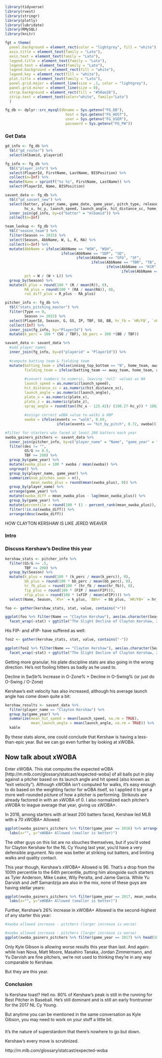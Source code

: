 
```r


library(tidyverse)
library(rvest)
library(stringr)
library(plotly)
library(lubridate)
library(RMySQL)
library(knitr)

fgt = theme(
  panel.background = element_rect(color = "lightgrey", fill = "white"),
  axis.title = element_text(family = "Lato"),
  axis.text = element_text(family = "Lato"),
  legend.title = element_text(family = "Lato"),
  legend.text = element_text(family = "Lato"),
  legend.background = element_rect(fill = "white"),
  legend.key = element_rect(fill = "white"),
  plot.title = element_text(family = "Lato"),
  panel.grid.major = element_line(size = .1, color = "lightgrey"),
  panel.grid.minor = element_line(size = 0),
  strip.background = element_rect(fill = "#50ae26"),
  strip.text = element_text(color="white", family="Lato")
  )

fg_db <- dplyr::src_mysql(dbname = Sys.getenv("FG_DB"), 
                            host = Sys.getenv("FG_HOST"), 
                            user = Sys.getenv("FG_USER"),
                            password = Sys.getenv("FG_PW"))
```


### Get Data

```r

gd_info <- fg_db %>%
  tbl("gd_roster") %>%
  select(mlbamid, playerid)

fg_info <- fg_db %>%
  tbl("player_info") %>%
  select(PlayerId, FirstName, LastName, BISPosition) %>%
  collect(n=Inf) %>%
  mutate(Name = sprintf("%s %s", FirstName, LastName)) %>%
  select(PlayerId, Name, BISPosition)

savant_data <- fg_db %>%
  tbl("gd_savant_new") %>%
  select(batter, player_name, game_date, game_year, pitch_type, release_speed, events, description, des, plate_x, plate_z, 
         hc_x, hc_y, launch_speed, launch_angle, hit_distance_sc, home_team, away_team, inning_top_bottom, xwoba) %>%
  inner_join(gd_info, by=c("batter" = "mlbamid")) %>%
  collect(n=Inf)

team_lookup <- fg_db %>%
  tbl("season_team") %>%
  filter(Season >= 2015) %>%
  select(Season, AbbName, W, L, R, RA) %>%
  collect(n=Inf) %>%
  mutate(AbbName = ifelse(AbbName == "WSN", "WSH",
                          ifelse(AbbName == "SDP", "SD",
                                 ifelse(AbbName == "SFG", "SF",
                                        ifelse(AbbName == "TBR", "TB",
                                               ifelse(AbbName == "KCR", "KC",
                                                      ifelse(AbbName == "CHW", "CWS", AbbName)))))),
         pct = W / (W + L)) %>%
  group_by(Season) %>%
  mutate(R_plus = round(100 * (R / mean(R)), 0),
         RA_plus = round(100 * (RA / mean(RA)), 0),
         run_diff_plus = R_plus - RA_plus)

pitcher_info <- fg_db %>%
  tbl("stats_pitching_master") %>%
  filter(Type == 0,
         Season >= 2015) %>%
  select(PlayerId, Season, G, GS, IP, TBF, SO, BB, hr_fb = `HR/FB`, `xFIP`, `FIP`) %>%
  collect(Inf) %>%
  inner_join(fg_info, by="PlayerId") %>%
  mutate(k_perc = 100 * (SO / TBF), bb_perc = 100 *(BB / TBF))


```


```r
savant_data <- savant_data %>%
  #add player names
  inner_join(fg_info, by=c("playerid" = "PlayerId")) %>%
  
  #compute batting team & fielding team
  mutate(batting_team = ifelse(inning_top_bottom == "N", home_team, away_team),
         fielding_team = ifelse(batting_team == away_team, home_team, away_team),
         
         #convert numbers to numeric, leaving 'null' values as NA
         launch_speed = as.numeric(launch_speed),
         hit_distance_sc = as.numeric(hit_distance_sc),
         launch_angle = as.numeric(launch_angle),
         plate_x = as.numeric(plate_x),
         plate_z = as.numeric(plate_z),
         spray_angle = round(tan((hc_x - 125.42)/ (198.27-hc_y)) * 180/pi*.75, 1),
         
         #assign correct wOBA value to walks & HBP
         xwoba = ifelse(events == "walk", 0.69,
                        ifelse(events == "hit_by_pitch", 0.72, xwoba)))

```


```r
#filter for starters who faced at least 200 batters each year
xwoba_gainers_pitchers <- savant_data %>%
  inner_join(pitcher_info, by=c("player_name" = "Name", "game_year" = "Season")) %>%
  filter(des != "",
         GS/G >= 0.5,
         TBF >= 200) %>%
  group_by(game_year) %>%
  mutate(xwoba_plus = 100 * xwoba / mean(xwoba)) %>%
  ungroup() %>%
  group_by(player_name, game_year) %>%
  summarize(num_pitches_seen = n(),
            mean_xwoba_plus = round(mean(xwoba_plus), 0)) %>%
  group_by(player_name) %>%
  arrange(game_year) %>%
  mutate(xwoba_diff = mean_xwoba_plus - lag(mean_xwoba_plus)) %>%
  group_by(game_year) %>%
  mutate(percentile = round(100 * (1 - percent_rank(mean_xwoba_plus)), 2)) %>%
  filter(!is.na(xwoba_diff)) %>%
  arrange(desc(xwoba_diff))

```


HOW CLAYTON KERSHAW IS LIKE JERED WEAVER

### Intro

### Discuss Kershaw's Decline this year

```r
kershaw_stats <- pitcher_info %>%
  filter(GS/G >= .5,
         TBF >= 200) %>%
  group_by(Season) %>%
  mutate(k_plus = round(100 * (k_perc / mean(k_perc)), 0),
         bb_plus = round(100 * bb_perc / mean(bb_perc), 0),
         hr_fb_plus = round(100 * (hr_fb / mean(hr_fb)), 0),
         fip_plus = round(100 * (FIP / mean(FIP))),
         xfip_plus = round(100 * (xFIP / mean(xFIP)))) %>%
  select(Name, Season, `K%+` = k_plus, `BB%+` = bb_plus, `HR/FB+` = hr_fb_plus, `FIP-` = fip_plus, `xFIP-` = xfip_plus)

foo <- gather(kershaw_stats, stat, value, contains("+"))

ggplot(foo %>% filter(Name == "Clayton Kershaw"), aes(as.character(Season), value, group = 1)) + geom_point() + geom_line() +
  facet_wrap(~stat) + ggtitle("The Slight Decline of Clayton Kershaw, 2015 - 2017") + labs(y="", x="")
```


His FIP- and xFIP- have suffered as well:

```r
foo2 <- gather(kershaw_stats, stat, value, contains("-"))

ggplot(foo2 %>% filter(Name == "Clayton Kershaw"), aes(as.character(Season), value, group = 1)) + geom_point() + geom_line() +
  facet_wrap(~stat) + ggtitle("The Slight Decline of Clayton Kershaw, 2015 - 2017, Part 2") + labs(y="", x="")

```

Getting more granular, his plate discipline stats are also going in the wrong direction. He's not fooling hitters as badly as he used to.

Decline in SwStr%
Increase in O-Zone% + Decline in O-Swing%  (or just do O-Swing / O-Zone)



Kershaw's exit velocity has also increased, although his average launch angle has come down quite a bit:

```r
kershaw_results <- savant_data %>%
  filter(player_name == "Clayton Kershaw") %>%
  group_by(game_year) %>%
  summarize(mean_hit_speed = mean(launch_speed, na.rm = TRUE),
            mean_launch_angle = mean(launch_angle, na.rm = TRUE)) %>%
  kable

```


By these stats alone, one could conclude that Kershaw is having a less-than-epic year. But we can go even further by looking at xWOBA. 


## Now talk about xWOBA

Enter xWOBA. This stat computes the expected wOBA [http://m.mlb.com/glossary/statcast/expected-woba] of all balls put in play against a pitcher based on its launch angle and hit speed (also known as "exit velocity"). Although xWOBA isn't computed for walks, it's easy enough to do based on the weighting factor for wOBA itself, so I applied it to get a more well-rounded picture of how a pitcher is performing. Strikouts are already factored in with an xWOBA of 0. I also normalized each pitcher's xWOBA to league average that year, giving us xWOBA+.

In 2016, among starters with at least 200 batters faced, Kershaw led MLB with a 70 xWOBA+ Allowed:

```r
ggplot(xwoba_gainers_pitchers %>% filter(game_year == 2016) %>% arrange(mean_xwoba_plus) %>% head(10), aes(reorder(player_name, -mean_xwoba_plus) , mean_xwoba_plus)) + geom_bar(stat="identity") + coord_flip() + ggtitle("xWOBA+ Allowed Leaders, 2016") + 
  labs(x="", y="xWOBA+ Allowed (smaller is better)")
```

The other guys on this list are no slouches themselves, but if you'd voted for Clayton Kershaw for the NL Cy Young last year, you'd have a very defensible argument. No one was better at striking out batters, and limiting walks and quality contact.

This year though, Kershaw's xWOBA+ Allowed is 96. That's a drop from the 100th percentile to the 64th percentile, putting him alongside such starters as Tyler Anderson, Mike Leake, Wily Peralta, and Jaime Garcia. While Yu Darvish and Jeff Samardzija are also in the mix, none of these guys are having stellar years:

```r
ggplot(xwoba_gainers_pitchers %>% filter(game_year == 2017, mean_xwoba_plus >= 94, mean_xwoba_plus <= 98) %>% arrange(mean_xwoba_plus) %>% head(10), aes(reorder(player_name, -mean_xwoba_plus) , mean_xwoba_plus)) + geom_bar(stat="identity") + coord_flip() + ggtitle("xWOBA+ Allowed, 2017, xWOBA betwewn 94 and 98") + 
  labs(x="", y="xWOBA+ Allowed (smaller is better)")
```

Further, Kershaw's 26% increase in xWOBA+ Allowed is the second-highest of any starter this year:

```r
#xwoba allowed increase - pitchers (larger increase is worse)

#xwoba allowed increase - pitchers (larger increase is worse)
ggplot(xwoba_gainers_pitchers %>% filter(game_year == 2017) %>% head(10), aes(reorder(player_name, xwoba_diff), xwoba_diff)) + geom_bar (stat="identity") + coord_flip() + ggtitle("Largest Increases in xwOBA+ Allowed, 2016 - 2017") + labs(x="", y="Change in xWOBA+ Allowed (%, smaller is better)")
```

Only Kyle Gibson is allowing worse results this year than last. And again: while Ivan Nova, Matt Moore, Masahiro Tanaka, Jordan Zimmermann, and Yu Darvish are fine pitchers, we're not used to thinking they're in any way comparable to Kershaw.

But they are this year.

### Conclusion

Is Kershaw toast? Hell no. 80% of Kershaw's peak is still in the running for Best Pitcher in Baseball. He's still dominant and is still an early frontrunner for the 2017 NL Cy Young.

But anytime you can be mentioned in the same conversation as Kyle Gibson, you may need to work on your stuff a little bit.

### 


It's the nature of superstardom that there's nowhere to go but down. 

Kershaw's every move is scrutinized.


http://m.mlb.com/glossary/statcast/expected-woba




